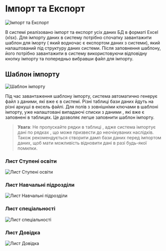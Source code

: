 # Імпорт та Експорт

![Імпорт та Експорт](/docs/19.png)

В системі реалізовано імпорт та експорт усіх даних БД в форматі Excel (xlsx).
Для імпорту даних в систему потрібно спочатку завантажити шаблон для іморту ( який водночас є експортом даних з системи), який налаштований під структуру даних системи. 
Після заповнення шаблону, його потрібно завантажити в систему використовуючи відповідну кнопку імпорту та попередньо вибравши файл для імпорту.

## Шаблон імпорту

![Шаблон імпорту](/docs/20.png)

Під час завантаження шаблону імпорту, система автоматично генерує файл з даними, які вже є в системі.
Різні таблиці бази даних йдуть на різні аркуші в ексель файлі. Для полів з зовнішніми ключами в шаблоні імпорту, уже налаштовані випадаючі списки з даними , які вже є заповнені в таблицях.
Це дозволяє легше заповнити шаблон імпорту.

> **Увага**: Не пропускайте рядки в таблиці , адже система імпортує дані по рядках , що може призвести до неочікуваних наслідків. 
> Також рекомендується створити дамп бази даних перед імпортом даних, щоб мати можливість відновити дані в разі будь-якої помилки.

### Лист Ступені освіти

<img src="/docs/21.png" alt="Лист Ступені освіти"  />

### Лист Навчальні підрозділи

![Лист Навчальні підрозділи](/docs/22.png)

### Лист спеціальності

![Лист спеціальності](/docs/23.png)

### Лист Довідка

![Лист Довідка](/docs/24.png)


